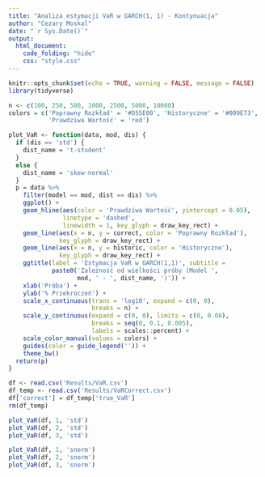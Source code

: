 ```yaml
---
title: "Analiza estymacji VaR w GARCH(1, 1) - Kontynuacja"
author: "Cezary Moskal"
date: "`r Sys.Date()`"
output: 
  html_document:
    code_folding: "hide"
    css: "style.css"
---
```


```r
knitr::opts_chunk$set(echo = TRUE, warning = FALSE, message = FALSE)
library(tidyverse)
```

```r
n <- c(100, 250, 500, 1000, 2500, 5000, 10000)
colors = c('Poprawny Rozkład' = '#D55E00', 'Historyczne' = '#009E73',
           'Prawdziwa Wartość' = 'red')

plot_VaR <- function(data, mod, dis) {
  if (dis == 'std') {
    dist_name = 't-student'
  }
  else {
    dist_name = 'skew-normal'
  }
  p = data %>%
    filter(model == mod, dist == dis) %>%
    ggplot() +
    geom_hline(aes(color = 'Prawdziwa Wartość', yintercept = 0.05),
               linetype = 'dashed',
               linewidth = 1, key_glyph = draw_key_rect) +
    geom_line(aes(x = n, y = correct, color = 'Poprawny Rozkład'),
              key_glyph = draw_key_rect) +
    geom_line(aes(x = n, y = historic, color = 'Historyczne'),
              key_glyph = draw_key_rect) +
    ggtitle(label = 'Estymacja VaR w GARCH(1,1)', subtitle = 
            paste0('Zależność od wielkości próby (Model ',
                   mod, ' - ', dist_name, ')')) +
    xlab('Próba') +
    ylab('% Przekroczeń') +
    scale_x_continuous(trans = 'log10', expand = c(0, 0),
                       breaks = n) +
    scale_y_continuous(expand = c(0, 0), limits = c(0, 0.08),
                       breaks = seq(0, 0.1, 0.005),
                       labels = scales::percent) +
    scale_color_manual(values = colors) +
    guides(color = guide_legend('')) +
    theme_bw()
  return(p)
}
```

```r
df <- read.csv('Results/VaR.csv')
df_temp <- read.csv('Results/VaRCorrect.csv')
df['correct'] = df_temp['true_VaR']
rm(df_temp)
```

```r
plot_VaR(df, 1, 'std')
plot_VaR(df, 2, 'std')
plot_VaR(df, 3, 'std')
```

```r
plot_VaR(df, 1, 'snorm')
plot_VaR(df, 2, 'snorm')
plot_VaR(df, 3, 'snorm')
```

